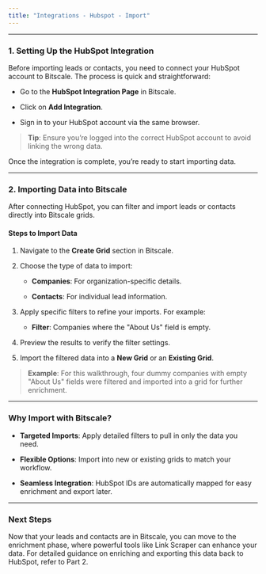 ```yaml
---
title: "Integrations - Hubspot - Import"
---
```


***

### **1. Setting Up the HubSpot Integration**

Before importing leads or contacts, you need to connect your HubSpot account to Bitscale. The process is quick and straightforward:

* Go to the **HubSpot Integration Page** in Bitscale.

* Click on **Add Integration**.

* Sign in to your HubSpot account via the same browser.

> **Tip**: Ensure you’re logged into the correct HubSpot account to avoid linking the wrong data.

Once the integration is complete, you’re ready to start importing data.

***

### **2. Importing Data into Bitscale**

After connecting HubSpot, you can filter and import leads or contacts directly into Bitscale grids.

#### **Steps to Import Data**

1. Navigate to the **Create Grid** section in Bitscale.

2. Choose the type of data to import:

   * **Companies**: For organization-specific details.

   * **Contacts**: For individual lead information.

3. Apply specific filters to refine your imports. For example:

   * **Filter**: Companies where the "About Us" field is empty.

4. Preview the results to verify the filter settings.

5. Import the filtered data into a **New Grid** or an **Existing Grid**.

> **Example**: For this walkthrough, four dummy companies with empty "About Us" fields were filtered and imported into a grid for further enrichment.

***

### **Why Import with Bitscale?**

* **Targeted Imports**: Apply detailed filters to pull in only the data you need.

* **Flexible Options**: Import into new or existing grids to match your workflow.

* **Seamless Integration**: HubSpot IDs are automatically mapped for easy enrichment and export later.

***

### **Next Steps**

Now that your leads and contacts are in Bitscale, you can move to the enrichment phase, where powerful tools like Link Scraper can enhance your data. For detailed guidance on enriching and exporting this data back to HubSpot, refer to Part 2.